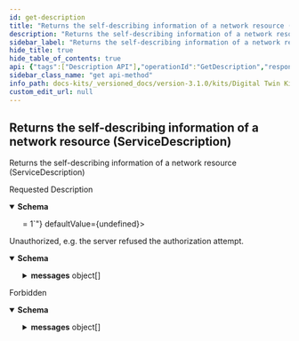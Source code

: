 ```yaml
---
id: get-description
title: "Returns the self-describing information of a network resource (ServiceDescription)"
description: "Returns the self-describing information of a network resource (ServiceDescription)"
sidebar_label: "Returns the self-describing information of a network resource (ServiceDescription)"
hide_title: true
hide_table_of_contents: true
api: {"tags":["Description API"],"operationId":"GetDescription","responses":{"200":{"description":"Requested Description","content":{"application/json":{"schema":{"type":"object","properties":{"profiles":{"minItems":1,"type":"array","items":{"type":"string","enum":["https://admin-shell.io/aas/API/3/0/AssetAdministrationShellServiceSpecification/SSP-001","https://admin-shell.io/aas/API/3/0/AssetAdministrationShellServiceSpecification/SSP-002","https://admin-shell.io/aas/API/3/0/SubmodelServiceSpecification/SSP-001","https://admin-shell.io/aas/API/3/0/SubmodelServiceSpecification/SSP-002","https://admin-shell.io/aas/API/3/0/SubmodelServiceSpecification/SSP-003","https://admin-shell.io/aas/API/3/0/AasxFileServerServiceSpecification/SSP-001","https://admin-shell.io/aas/API/3/0/AssetAdministrationShellRegistryServiceSpecification/SSP-001","https://admin-shell.io/aas/API/3/0/AssetAdministrationShellRegistryServiceSpecification/SSP-002","https://admin-shell.io/aas/API/3/0/SubmodelRegistryServiceSpecification/SSP-001","https://admin-shell.io/aas/API/3/0/SubmodelRegistryServiceSpecification/SSP-002","https://admin-shell.io/aas/API/3/0/DiscoveryServiceSpecification/SSP-001","https://admin-shell.io/aas/API/3/0/AssetAdministrationShellRepositoryServiceSpecification/SSP-001","https://admin-shell.io/aas/API/3/0/AssetAdministrationShellRepositoryServiceSpecification/SSP-002","https://admin-shell.io/aas/API/3/0/SubmodelRepositoryServiceSpecification/SSP-001","https://admin-shell.io/aas/API/3/0/SubmodelRepositoryServiceSpecification/SSP-002","https://admin-shell.io/aas/API/3/0/SubmodelRepositoryServiceSpecification/SSP-003","https://admin-shell.io/aas/API/3/0/SubmodelRepositoryServiceSpecification/SSP-004","https://admin-shell.io/aas/API/3/0/ConceptDescriptionServiceSpecification/SSP-001"]}}},"description":"The Description object enables servers to present their capabilities to the clients, in particular which profiles they implement. At least one defined profile is required. Additional, proprietary attributes might be included. Nevertheless, the server must not expect that a regular client understands them.","example":"{\n  \"profiles\": [\n    \"https://admin-shell.io/aas/API/3/0/AssetAdministrationShellRegistryServiceSpecification/SSP-002\",\n    \"https://admin-shell.io/aas/API/3/0/SubmodelRegistryServiceSpecification/SSP-002\"\n  ]\n}"}}}},"401":{"description":"Unauthorized, e.g. the server refused the authorization attempt.","content":{"application/json":{"schema":{"type":"object","properties":{"messages":{"type":"array","items":{"type":"object","properties":{"code":{"maxLength":32,"minLength":1,"type":"string"},"correlationId":{"maxLength":128,"minLength":1,"type":"string"},"messageType":{"type":"string","enum":["Undefined","Info","Warning","Error","Exception"]},"text":{"type":"string"},"timestamp":{"pattern":"^-?(([1-9][0-9][0-9][0-9]+)|(0[0-9][0-9][0-9]))-((0[1-9])|(1[0-2]))-((0[1-9])|([12][0-9])|(3[01]))T(((([01][0-9])|(2[0-3])):[0-5][0-9]:([0-5][0-9])(\\.[0-9]+)?)|24:00:00(\\.0+)?)(Z|\\+00:00|-00:00)$","type":"string"}}}}}}}}},"403":{"description":"Forbidden","content":{"application/json":{"schema":{"type":"object","properties":{"messages":{"type":"array","items":{"type":"object","properties":{"code":{"maxLength":32,"minLength":1,"type":"string"},"correlationId":{"maxLength":128,"minLength":1,"type":"string"},"messageType":{"type":"string","enum":["Undefined","Info","Warning","Error","Exception"]},"text":{"type":"string"},"timestamp":{"pattern":"^-?(([1-9][0-9][0-9][0-9]+)|(0[0-9][0-9][0-9]))-((0[1-9])|(1[0-2]))-((0[1-9])|([12][0-9])|(3[01]))T(((([01][0-9])|(2[0-3])):[0-5][0-9]:([0-5][0-9])(\\.[0-9]+)?)|24:00:00(\\.0+)?)(Z|\\+00:00|-00:00)$","type":"string"}}}}}}}}}},"x-semanticIds":["https://admin-shell.io/aas/API/Descriptor/GetDescription/3/0"],"description":"Returns the self-describing information of a network resource (ServiceDescription)","method":"get","path":"/description","servers":[{"url":"{protocol}://{host_name}:{port}/api/{version_prefix}","variables":{"protocol":{"description":"Allows access through http and https (recommended)","default":"https","enum":["http","https"]},"host_name":{"description":"Hostname of server hosting the api","default":"admin-shell.io"},"port":{"description":"80 is default for http, 443 for https","default":"443","enum":["80","443"]},"version_prefix":{"default":"v3.0","enum":["v3.0"]}}}],"info":{"title":"DotAAS Part 2 | HTTP/REST | Submodel Service Specification","description":"The Value Profile of the Submodel Service Specification as part of the [Specification of the Asset Administration Shell: Part 2](http://industrialdigitaltwin.org/en/content-hub).  \nPublisher: Industrial Digital Twin Association (IDTA) April 2023","contact":{"name":"Industrial Digital Twin Association (IDTA)","email":"info@idtwin.org"},"license":{"name":"CC BY 4.0","url":"https://creativecommons.org/licenses/by/4.0/"},"version":"V3.0.1_SSP-003"},"postman":{"name":"Returns the self-describing information of a network resource (ServiceDescription)","description":{"type":"text/plain"},"url":{"path":["description"],"host":["{{baseUrl}}"],"query":[],"variable":[]},"header":[{"key":"Accept","value":"application/json"}],"method":"GET"}}
sidebar_class_name: "get api-method"
info_path: docs-kits/_versioned_docs/version-3.1.0/kits/Digital Twin Kit/Software Development View/API Specs/Submodel//dotaas-part-2-http-rest-submodel-service-specification
custom_edit_url: null
---
```



## Returns the self-describing information of a network resource (ServiceDescription)



Returns the self-describing information of a network resource (ServiceDescription)

<div><ApiTabs><TabItem label={"200"} value={"200"}><div>

Requested Description

</div><div><MimeTabs schemaType={"response"}><TabItem label={"application/json"} value={"application/json"}><SchemaTabs><TabItem label={"Schema"} value={"Schema"}><details style={{}} data-collapsed={false} open={true}><summary style={{"textAlign":"left"}}><strong>Schema</strong></summary><div style={{"textAlign":"left","marginLeft":"1rem"}}></div><ul style={{"marginLeft":"1rem"}}><SchemaItem collapsible={false} name={"profiles"} required={false} deprecated={undefined} schemaDescription={undefined} schemaName={"string[]"} qualifierMessage={"**Possible values:** [`https://admin-shell.io/aas/API/3/0/AssetAdministrationShellServiceSpecification/SSP-001`, `https://admin-shell.io/aas/API/3/0/AssetAdministrationShellServiceSpecification/SSP-002`, `https://admin-shell.io/aas/API/3/0/SubmodelServiceSpecification/SSP-001`, `https://admin-shell.io/aas/API/3/0/SubmodelServiceSpecification/SSP-002`, `https://admin-shell.io/aas/API/3/0/SubmodelServiceSpecification/SSP-003`, `https://admin-shell.io/aas/API/3/0/AasxFileServerServiceSpecification/SSP-001`, `https://admin-shell.io/aas/API/3/0/AssetAdministrationShellRegistryServiceSpecification/SSP-001`, `https://admin-shell.io/aas/API/3/0/AssetAdministrationShellRegistryServiceSpecification/SSP-002`, `https://admin-shell.io/aas/API/3/0/SubmodelRegistryServiceSpecification/SSP-001`, `https://admin-shell.io/aas/API/3/0/SubmodelRegistryServiceSpecification/SSP-002`, `https://admin-shell.io/aas/API/3/0/DiscoveryServiceSpecification/SSP-001`, `https://admin-shell.io/aas/API/3/0/AssetAdministrationShellRepositoryServiceSpecification/SSP-001`, `https://admin-shell.io/aas/API/3/0/AssetAdministrationShellRepositoryServiceSpecification/SSP-002`, `https://admin-shell.io/aas/API/3/0/SubmodelRepositoryServiceSpecification/SSP-001`, `https://admin-shell.io/aas/API/3/0/SubmodelRepositoryServiceSpecification/SSP-002`, `https://admin-shell.io/aas/API/3/0/SubmodelRepositoryServiceSpecification/SSP-003`, `https://admin-shell.io/aas/API/3/0/SubmodelRepositoryServiceSpecification/SSP-004`, `https://admin-shell.io/aas/API/3/0/ConceptDescriptionServiceSpecification/SSP-001`], `>= 1`"} defaultValue={undefined}></SchemaItem></ul></details></TabItem></SchemaTabs></TabItem></MimeTabs></div></TabItem><TabItem label={"401"} value={"401"}><div>

Unauthorized, e.g. the server refused the authorization attempt.

</div><div><MimeTabs schemaType={"response"}><TabItem label={"application/json"} value={"application/json"}><SchemaTabs><TabItem label={"Schema"} value={"Schema"}><details style={{}} data-collapsed={false} open={true}><summary style={{"textAlign":"left"}}><strong>Schema</strong></summary><div style={{"textAlign":"left","marginLeft":"1rem"}}></div><ul style={{"marginLeft":"1rem"}}><SchemaItem collapsible={true} className={"schemaItem"}><details style={{}}><summary style={{}}><strong>messages</strong><span style={{"opacity":"0.6"}}> object[]</span></summary><div style={{"marginLeft":"1rem"}}><SchemaItem collapsible={false} name={"code"} required={false} deprecated={undefined} schemaDescription={undefined} schemaName={"string"} qualifierMessage={"**Possible values:** `non-empty` and `<= 32 characters`"} defaultValue={undefined}></SchemaItem><SchemaItem collapsible={false} name={"correlationId"} required={false} deprecated={undefined} schemaDescription={undefined} schemaName={"string"} qualifierMessage={"**Possible values:** `non-empty` and `<= 128 characters`"} defaultValue={undefined}></SchemaItem><SchemaItem collapsible={false} name={"messageType"} required={false} deprecated={undefined} schemaDescription={undefined} schemaName={"string"} qualifierMessage={"**Possible values:** [`Undefined`, `Info`, `Warning`, `Error`, `Exception`]"} defaultValue={undefined}></SchemaItem><SchemaItem collapsible={false} name={"text"} required={false} deprecated={undefined} schemaDescription={undefined} schemaName={"string"} qualifierMessage={undefined} defaultValue={undefined}></SchemaItem><SchemaItem collapsible={false} name={"timestamp"} required={false} deprecated={undefined} schemaDescription={undefined} schemaName={"string"} qualifierMessage={"**Possible values:** Value must match regular expression `^-?(([1-9][0-9][0-9][0-9]+)|(0[0-9][0-9][0-9]))-((0[1-9])|(1[0-2]))-((0[1-9])|([12][0-9])|(3[01]))T(((([01][0-9])|(2[0-3])):[0-5][0-9]:([0-5][0-9])(\\.[0-9]+)?)|24:00:00(\\.0+)?)(Z|\\+00:00|-00:00)$`"} defaultValue={undefined}></SchemaItem></div></details></SchemaItem></ul></details></TabItem><TabItem label={"Example (from schema)"} value={"Example (from schema)"}><ResponseSamples responseExample={"{\n  \"messages\": [\n    {\n      \"code\": \"string\",\n      \"correlationId\": \"string\",\n      \"messageType\": \"Undefined\",\n      \"text\": \"string\",\n      \"timestamp\": \"string\"\n    }\n  ]\n}"} language={"json"}></ResponseSamples></TabItem></SchemaTabs></TabItem></MimeTabs></div></TabItem><TabItem label={"403"} value={"403"}><div>

Forbidden

</div><div><MimeTabs schemaType={"response"}><TabItem label={"application/json"} value={"application/json"}><SchemaTabs><TabItem label={"Schema"} value={"Schema"}><details style={{}} data-collapsed={false} open={true}><summary style={{"textAlign":"left"}}><strong>Schema</strong></summary><div style={{"textAlign":"left","marginLeft":"1rem"}}></div><ul style={{"marginLeft":"1rem"}}><SchemaItem collapsible={true} className={"schemaItem"}><details style={{}}><summary style={{}}><strong>messages</strong><span style={{"opacity":"0.6"}}> object[]</span></summary><div style={{"marginLeft":"1rem"}}><SchemaItem collapsible={false} name={"code"} required={false} deprecated={undefined} schemaDescription={undefined} schemaName={"string"} qualifierMessage={"**Possible values:** `non-empty` and `<= 32 characters`"} defaultValue={undefined}></SchemaItem><SchemaItem collapsible={false} name={"correlationId"} required={false} deprecated={undefined} schemaDescription={undefined} schemaName={"string"} qualifierMessage={"**Possible values:** `non-empty` and `<= 128 characters`"} defaultValue={undefined}></SchemaItem><SchemaItem collapsible={false} name={"messageType"} required={false} deprecated={undefined} schemaDescription={undefined} schemaName={"string"} qualifierMessage={"**Possible values:** [`Undefined`, `Info`, `Warning`, `Error`, `Exception`]"} defaultValue={undefined}></SchemaItem><SchemaItem collapsible={false} name={"text"} required={false} deprecated={undefined} schemaDescription={undefined} schemaName={"string"} qualifierMessage={undefined} defaultValue={undefined}></SchemaItem><SchemaItem collapsible={false} name={"timestamp"} required={false} deprecated={undefined} schemaDescription={undefined} schemaName={"string"} qualifierMessage={"**Possible values:** Value must match regular expression `^-?(([1-9][0-9][0-9][0-9]+)|(0[0-9][0-9][0-9]))-((0[1-9])|(1[0-2]))-((0[1-9])|([12][0-9])|(3[01]))T(((([01][0-9])|(2[0-3])):[0-5][0-9]:([0-5][0-9])(\\.[0-9]+)?)|24:00:00(\\.0+)?)(Z|\\+00:00|-00:00)$`"} defaultValue={undefined}></SchemaItem></div></details></SchemaItem></ul></details></TabItem><TabItem label={"Example (from schema)"} value={"Example (from schema)"}><ResponseSamples responseExample={"{\n  \"messages\": [\n    {\n      \"code\": \"string\",\n      \"correlationId\": \"string\",\n      \"messageType\": \"Undefined\",\n      \"text\": \"string\",\n      \"timestamp\": \"string\"\n    }\n  ]\n}"} language={"json"}></ResponseSamples></TabItem></SchemaTabs></TabItem></MimeTabs></div></TabItem></ApiTabs></div>
      